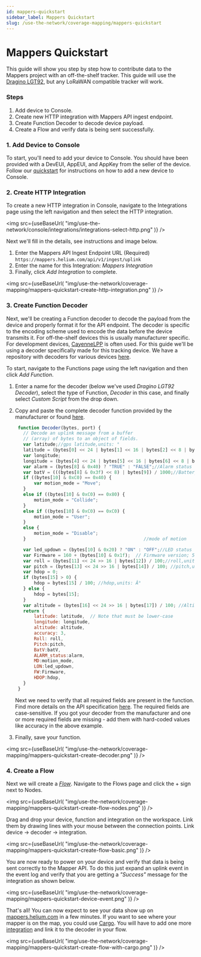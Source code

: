 ```yaml
---
id: mappers-quickstart
sidebar_label: Mappers Quickstart
slug: /use-the-network/coverage-mapping/mappers-quickstart
---
```


# Mappers Quickstart


This guide will show you step by step how to contribute data to the Mappers
project with an off-the-shelf tracker. This guide will use the [Dragino LGT92](https://www.dragino.com/products/lora/item/142-lgt-92.html), 
but any LoRaWAN compatible tracker will work.

### Steps

1. Add device to Console.
2. Create new HTTP integration with Mappers API ingest endpoint.
3. Create Function Decoder to decode device payload.
4. Create a Flow and verify data is being sent successfully.

### 1. Add Device to Console

To start, you'll need to add your device to Console. You should have been
provided with a DevEUI, AppEUI, and AppKey from the seller of the device.
Follow our [quickstart](/use-the-network/console/quickstart) for instructions on how to add a new device to
Console.

### 2. Create HTTP Integration

To create a new HTTP integration in Console, navigate to the
Integrations page using the left navigation and then select the HTTP
integration.

<img
  src={useBaseUrl(
    "img/use-the-network/console/integrations/integrations-select-http.png"
  )}
/>

Next we'll fill in the details, see instructions and image below.

1. Enter the Mappers API Ingest Endpoint URL (Required)
   `https://mappers.helium.com/api/v1/ingest/uplink`
2. Enter the name for this Integration: _Mappers Integration_
3. Finally, click _Add Integration_ to complete.

<img
  src={useBaseUrl(
    "img/use-the-network/coverage-mapping/mappers-quickstart-create-http-integration.png"
  )}
/>

### 3. Create Function Decoder

Next, we'll be creating a Function decoder to decode the payload from the device
and properly format it for the API endpoint. The decoder is specific to the
encoding scheme used to encode the data before the device transmits it. For off-the-shelf 
devices this is usually manufacturer specific. For development devices,
[CayenneLPP](https://developers.mydevices.com/cayenne/docs/lora/#lora-cayenne-low-power-payload) is often used. For this guide we'll be using a decoder specifically made for
this tracking device. We have a repository with decoders for various devices [here](https://github.com/helium/console-decoders).

To start, navigate to the Functions page using the left navigation and then
click _Add Function_.

1. Enter a name for the decoder (below we've used _Dragino LGT92 Decoder_), select the 
   type of Function, _Decoder_ in this case, and finally select _Custom Script_
   from the drop down.
2. Copy and paste the complete decoder function provided by the manufacturer or
   found [here](https://github.com/helium/console-decoders/blob/master/Dragino/LGT92/decoder-v1.6.4.js).

   ```javascript
    function Decoder(bytes, port) {
      // Decode an uplink message from a buffer
      // (array) of bytes to an object of fields.
      var latitude;//gps latitude,units: °
      latitude = (bytes[0] << 24 | bytes[1] << 16 | bytes[2] << 8 | bytes[3]) / 1000000;//gps latitude,units: °
      var longitude;
      longitude = (bytes[4] << 24 | bytes[5] << 16 | bytes[6] << 8 | bytes[7]) / 1000000;//gps longitude,units: °
      var alarm = (bytes[8] & 0x40) ? "TRUE" : "FALSE";//Alarm status
      var batV = (((bytes[8] & 0x3f) << 8) | bytes[9]) / 1000;//Battery,units:V
      if ((bytes[10] & 0xC0) == 0x40) {
          var motion_mode = "Move";
      }
      else if ((bytes[10] & 0xC0) == 0x80) {
          motion_mode = "Collide";
      }
      else if ((bytes[10] & 0xC0) == 0xC0) {
          motion_mode = "User";
      }
      else {
          motion_mode = "Disable";
      }                                            //mode of motion

      var led_updown = (bytes[10] & 0x20) ? "ON" : "OFF";//LED status for position,uplink and downlink
      var Firmware = 160 + (bytes[10] & 0x1f);  // Firmware version; 5 bits 
      var roll = (bytes[11] << 24 >> 16 | bytes[12]) / 100;//roll,units: °
      var pitch = (bytes[13] << 24 >> 16 | bytes[14]) / 100; //pitch,units: °
      var hdop = 0;
      if (bytes[15] > 0) {
          hdop = bytes[15] / 100; //hdop,units: Â°
      } else {
          hdop = bytes[15];
      }
      var altitude = (bytes[16] << 24 >> 16 | bytes[17]) / 100; //Altitude,units: °
      return {
          latitude: latitude,  // Note that must be lower-case
          longitude: longitude,
          altitude: altitude,
          accuracy: 3,
          Roll: roll,
          Pitch:pitch,
          BatV:batV,
          ALARM_status:alarm,
          MD:motion_mode,
          LON:led_updown,
          FW:Firmware,
          HDOP:hdop,
      }
    }
    ```  
  
   Next we need to verify that all required fields are present in the function. 
   Find more details on the API specification [here](/use-the-network/coverage-mapping/mappers-api).
   The required fields are case-sensitive. If you got your decoder from the manufacturer and one or
   more required fields are missing - add them with hard-coded values like accuracy in the above example.
   
3. Finally, save your function.

<img
  src={useBaseUrl(
    "img/use-the-network/coverage-mapping/mappers-quickstart-create-decoder.png"
  )}
/>

### 4. Create a Flow

Next we will create a [_Flow_](/use-the-network/console/flows/orientation). Navigate to the Flows page and click the + sign next to Nodes.

<img
  src={useBaseUrl(
    "img/use-the-network/coverage-mapping/mappers-quickstart-create-flow-nodes.png"
  )}
/>

Drag and drop your device, function and integration on the workspace. Link them 
by drawing lines with your mouse between the connection points. 
Link device -> decoder -> integration.

<img
  src={useBaseUrl(
    "img/use-the-network/coverage-mapping/mappers-quickstart-create-flow-basic.png"
  )}
/>

You are now ready to power on your device and verify that data is being sent
correctly to the Mapper API. To do this just expand an uplink event in the event
log and verify that you are getting a _"Success"_ message for the integration as
shown below.

<img
  src={useBaseUrl(
    "img/use-the-network/coverage-mapping/mappers-quickstart-device-event.png"
  )}
/>

That's all! You can now expect to see your data show up on [mappers.helium.com](https://mappers.helium.com) in a few minutes. If you want to 
see where your mapper is on the map, you could use [Cargo](https://cargo.helium.com). You will have to add one more [integration](/use-the-network/console/integrations/cargo/#add-a-cargo-integration) and link it to the decoder in your flow.

<img
  src={useBaseUrl(
    "img/use-the-network/coverage-mapping/mappers-quickstart-create-flow-with-cargo.png"
  )}
/>